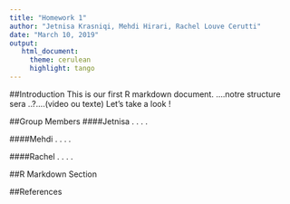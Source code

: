 ```yaml
---
title: "Homework 1"
author: "Jetnisa Krasniqi, Mehdi Hirari, Rachel Louve Cerutti"
date: "March 10, 2019"
output: 
   html_document: 
     theme: cerulean 
     highlight: tango
---
```

##Introduction
This is our first R markdown document.  ....notre structure sera ..?....(video ou texte)
Let's take a look ! 



##Group Members 
####Jetnisa
.
.
.
.

####Mehdi
.
.
.
.

####Rachel
.
.
.
.

##R Markdown Section 

##References

